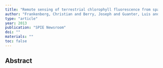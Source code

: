 ```yaml
---
title: "Remote sensing of terrestrial chlorophyll fluorescence from space"
author: "Frankenberg, Christian and Berry, Joseph and Guanter, Luis and Joiner, Joanna"
type: "article"
year: 2013
publication: "SPIE Newsroom"
doi: ""
materials: ""
toc: false
---
```


## Abstract

